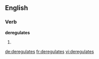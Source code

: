 ==English==

===Verb===
'''deregulates'''

# {{third-person singular of|deregulate}}

[[de:deregulates]]
[[fr:deregulates]]
[[vi:deregulates]]